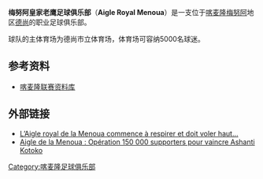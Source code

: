 {{Football club infobox
| clubname  = 艾格勒
| image     = 
| fullname  = 梅努阿皇家老鹰足球俱乐部
| nickname  = 
| founded   = 
| ground    = 德尚市立体育场<br> [[德尚|德尚]]
| capacity  = 5,000
| chairman  = 
| manager   = 
| league    = [[喀麥隆足球乙級聯賽|喀麥隆足球乙級聯賽]]
| season    = 2018
| position  = 喀麥甲，第 17 位（降班）
| pattern_la1=|pattern_b1=|pattern_ra1=
| leftarm1=ffff00|body1=ffff00|rightarm1=ffff00|shorts1=000000|socks1=ffff00
}}

'''梅努阿皇家老鹰足球俱乐部'''（'''Aigle Royal Menoua'''）是一支位于[[喀麦隆|喀麦隆]][[梅努阿|梅努阿]]地区[[德尚|德尚]]的职业足球俱乐部。

球队的主体育场为德尚市立体育场，体育场可容纳5000名球迷。

==参考资料==
*[http://www.rsssf.com/tablesk/kam06.html 喀麦隆联赛资料库] {{Wayback|url=http://www.rsssf.com/tablesk/kam06.html |date=20131015071005 }}

==外部链接==
*[http://www.camfoot.com/article.php3?id_article=5945 L’Aigle royal de la Menoua commence à respirer et doit voler haut...] {{Wayback|url=http://www.camfoot.com/article.php3?id_article=5945 |date=20070310194659 }}
*[http://www.camfoot.com/article.php3?id_article=7021 Aigle de la Menoua : Opération 150 000 supporters pour vaincre Ashanti Kotoko] {{Wayback|url=http://www.camfoot.com/article.php3?id_article=7021 |date=20070311072420 }}

[[Category:喀麦隆足球俱乐部|Category:喀麦隆足球俱乐部]]

{{Cameroon Premiere Division}}